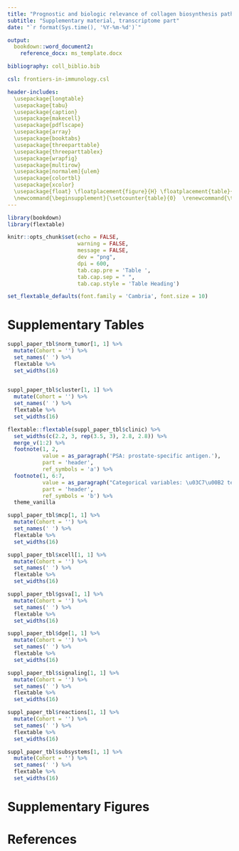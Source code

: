 ---
title: "Prognostic and biologic relevance of collagen biosynthesis pathway in prostate cancer"
subtitle: "Supplementary material, transcriptome part"
date: "`r format(Sys.time(), '%Y-%m-%d')`"

output: 
  bookdown::word_document2:   
    reference_docx: ms_template.docx

bibliography: coll_biblio.bib

csl: frontiers-in-immunology.csl

header-includes:
  \usepackage{longtable}
  \usepackage{tabu}
  \usepackage{caption}
  \usepackage{makecell}
  \usepackage{pdflscape}
  \usepackage{array}
  \usepackage{booktabs}
  \usepackage{threeparttable}
  \usepackage{threeparttablex}
  \usepackage{wrapfig}
  \usepackage{multirow}
  \usepackage[normalem]{ulem}
  \usepackage{colortbl}
  \usepackage{xcolor}
  \usepackage{float} \floatplacement{figure}{H} \floatplacement{table}{H}
  \newcommand{\beginsupplement}{\setcounter{table}{0}  \renewcommand{\thetable}{S\arabic{table}}       \setcounter{figure}{0} \renewcommand{\thefigure}{S\arabic{figure}}}
---

```{r, setup, include = FALSE}

library(bookdown)
library(flextable)

knitr::opts_chunk$set(echo = FALSE, 
                      warning = FALSE, 
                      message = FALSE, 
                      dev = "png", 
                      dpi = 600, 
                      tab.cap.pre = 'Table ', 
                      tab.cap.sep = " ", 
                      tab.cap.style = 'Table Heading')

set_flextable_defaults(font.family = 'Cambria', font.size = 10)


```

\newpage

# Supplementary Tables

```{r tab-norm-tumor, tab.cap = "Expression of the collagen pathway genes in the malignant and benign tissue compared by paired T test with Cohen's d effect size statistic. P values were corrected for multiple testing with the false discovery rate method. log2-transformed expression values are presented as medians with interquartile ranges (IQR) and ranges. The table is available as a supplementary Excel file."}

suppl_paper_tbl$norm_tumor[1, 1] %>% 
  mutate(Cohort = '') %>% 
  set_names(' ') %>% 
  flextable %>% 
  set_widths(16)
  

```

```{r tab-cluster, tab.cap = 'Expression of the cluster-defining collagen pathway genes in the collagen clusters of prostate cancer. Statistical significance was assessed by one-way ANOVA with eta-squared effect size statistic. P values were corrected for multiple testing with the false discovery rate method. log2-transformed expression values are presented as medians with interquartile ranges (IQR) and ranges. The table is available as a supplementary Excel file.'}

suppl_paper_tbl$cluster[1, 1] %>% 
  mutate(Cohort = '') %>% 
  set_names(' ') %>% 
  flextable %>% 
  set_widths(16)

```

\newpage

```{r tab-clinic, tab.cap = 'Clinical characteristic of the collagen clusters. Numeric variables are presented as medians with interquartile ranges (IQR) and ranges. Nominal variables are presented as percentages and counts of categories within the cluster.'}

flextable::flextable(suppl_paper_tbl$clinic) %>% 
  set_widths(c(2.2, 3, rep(3.5, 3), 2.8, 2.8)) %>% 
  merge_v(1:2) %>% 
  footnote(1, 2, 
           value = as_paragraph('PSA: prostate-specific antigen.'), 
           part = 'header', 
           ref_symbols = 'a') %>% 
  footnote(1, 6:7, 
           value = as_paragraph("Categorical variables: \u03C7\u00B2 test with Cramer's V effec size statistic. Numeric variables: Kruskal-Wallis test with \u03B7\u00B2 effect size statistic. P values corrected for multiple testing with the false discovery rate method."), 
           part = 'header', 
           ref_symbols = 'b') %>% 
  theme_vanilla

```

\newpage

```{r tab-mcp, tab.cap = 'Non-malignant cell numbers predicted for the collagen Non-maignant cell fractions predicted for the collagen Statistical significance was assessed by Kruskal-Wallis test with eta-squared effect size statistic. P values were corrected for multiple testing with the false discovery method. The table is available as a supplementary Excel file.'}

suppl_paper_tbl$mcp[1, 1] %>% 
  mutate(Cohort = '') %>% 
  set_names(' ') %>% 
  flextable %>% 
  set_widths(16)

```

```{r tab-xcell, tab.cap = 'clusters by the MCP counter algorithm. clusters by the xCell algorithm. Statistical significance was assessed by Kruskal-Wallis test with eta-squared effect size statistic. P values were corrected for multiple testing with the false discovery method. The table is available as a supplementary Excel file.'}

suppl_paper_tbl$xcell[1, 1] %>% 
  mutate(Cohort = '') %>% 
  set_names(' ') %>% 
  flextable %>% 
  set_widths(16)

```

```{r tab-gsva, tab.cap = 'Gene set variation analysis with the Reactome pathway gene signatures. Differences between the collagen intermediate or high clusters versus collagen low cancers were investigated by one-way ANOVA with eta-squared effect size statistic and linear modeling. Results for signatures significantly regulated with moderate-to-large effect size (eta-squared at leat 0.06) in at least four cohorts are presented. P values were corrected for multiple testing with the false discovery rate method (FDR). The table is available as a supplementary Excel file.'}

suppl_paper_tbl$gsva[1, 1] %>% 
  mutate(Cohort = '') %>% 
  set_names(' ') %>% 
  flextable %>% 
  set_widths(16)

```

```{r tab-dge, tab.cap = 'Genes differentially expressed in the collagen intermediate or high cluster as compared with collagen low cancers were identified by one-way ANOVA and linear modeling with the 1.25-fold regulation cutoff P values were corrected for multiple testing with the false discovery rate method (FDR). The table is available as a supplementary Excel file.'}

suppl_paper_tbl$dge[1, 1] %>% 
  mutate(Cohort = '') %>% 
  set_names(' ') %>% 
  flextable %>% 
  set_widths(16)

```

```{r tab-signaling, tab.cap = 'Signaling pathway activity in the collagen clusters investigated by the SPIA algorithm. Resulat for signaling pathways significantly activated or inhibited in at least four cohorts are shown. The table is available as a supplementary Excel file.'}

suppl_paper_tbl$signaling[1, 1] %>% 
  mutate(Cohort = '') %>% 
  set_names(' ') %>% 
  flextable %>% 
  set_widths(16)

```

```{r tab-reactions, tab.cap = 'Biochemical reactions predicted to be significantly activated in the collagen high or collagen low cluster as compared with collagen low cancers. Statistical significance was determined by Monte Carlo simulation. P values were corrected for multiple testing with the false discovery rate method. The table is available as a supplementary Excel file.'}

suppl_paper_tbl$reactions[1, 1] %>% 
  mutate(Cohort = '') %>% 
  set_names(' ') %>% 
  flextable %>% 
  set_widths(16)

```

```{r tab-subsystems, tab.cap = "Results of enrichment analysis for significantly activated and inhibited biochemical reaction within the Recon metabolism subsystem. Statistical significance was determined by Fisher's exact test corrected for multiple testing with the false discovery rate method (FDR). The table is available as a supplementary Excel file."}

suppl_paper_tbl$subsystems[1, 1] %>% 
  mutate(Cohort = '') %>% 
  set_names(' ') %>% 
  flextable %>% 
  set_widths(16)

```

\newpage

# Supplementary Figures

\newpage

# References